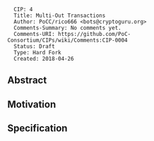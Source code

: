 <pre>
  CIP: 4
  Title: Multi-Out Transactions
  Author: PoCC/rico666 <bots@cryptoguru.org>
  Comments-Summary: No comments yet.
  Comments-URI: https://github.com/PoC-Consortium/CIPs/wiki/Comments:CIP-0004
  Status: Draft
  Type: Hard Fork
  Created: 2018-04-26
</pre>

==Abstract==


==Motivation==


==Specification==

